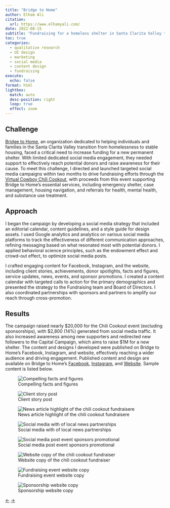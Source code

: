 ```yaml
---
title: "Bridge to Home"
author: Elham Ali
citation:
  url: https://www.elhamyali.com/
date: 2022-08-15
subtitle: "Fundraising for a homeless shelter in Santa Clarita Valley through effective social media campaigns. Published content and design on Bridge to Home's Facebook, Instagram, and Website."
toc: true
categories: 
  - qualitative research
  - UI design
  - marketing
  - social media
  - content design
  - fundraising
execute: 
  echo: false
format: html
lightbox: 
  match: auto
  desc-position: right
  loop: true
  effect: zoom
---
```


## Challenge

[Bridge to Home](https://btohome.org/home), an organization dedicated to helping individuals and families in the Santa Clarita Valley transition from homelessness to stable housing, faced a critical need to increase funding for a new permanent shelter. With limited dedicated social media engagement, they needed support to effectively reach potential donors and raise awareness for their cause. To meet this challenge, I directed and launched targeted social media campaigns within two months to drive fundraising efforts through the [Virtual Cowboy Chili Cookout](https://btohome.org/home), with proceeds from this event supporting Bridge to Home's essential services, including emergency shelter, case management, housing navigation, and referrals for health, mental health, and substance use treatment.

## Approach

I began the campaign by developing a social media strategy that included an editorial calendar, content guidelines, and a style guide for design assets. I used Google analytics and analytics on various social media platforms to track the effectiveness of different communication approaches, refining messaging based on what resonated most with potential donors. I applied behavioral science principles, such as the endowment effect and crowd-out effect, to optimize social media posts.

I crafted engaging content for Facebook, Instagram, and the website, including client stories, achievements, donor spotlights, facts and figures, service updates, news, events, and sponsor promotions. I created a content calendar with targeted calls to action for the primary demographics and presented the strategy to the Fundraising team and Board of Directors. I also coordinated partnerships with sponsors and partners to amplify our reach through cross-promotion.

## Results

The campaign raised nearly \$20,000 for the Chili Cookout event (excluding sponsorships), with \$2,800 (14%) generated from social media traffic. It also increased awareness among new supporters and redirected new followers to the Capital Campaign, which aims to raise \$1M for a new shelter. The content and designs I developed were published on Bridge to Home's Facebook, Instagram, and website, effectively reaching a wider audience and driving engagement. Published content and design are available on Bridge to Home's [Facebook](https://www.facebook.com/btohome), [Instagram](https://www.instagram.com/btohome/?hl=en), and [Website](https://btohome.org/cowboy-chili-cookoff?rq=chili%20cookoff). Sample content is listed below.

::: {layout-ncol="2"}
![Compelling facts and figures](1-bridgehome.webp){group="gallery"}

![Client story post](2-bridgehome.webp){group="gallery"}

![News article highlight of the chili cookout fundraisere](3-bridgehome.webp){group="gallery"}

![Social media with of local news partnerships](4-bridgehome.webp){group="gallery"}

![Social media post event sponsors promotional](5-bridgehome.webp){group="gallery"}

![Website copy of the chili cookout fundraiser](6-bridgehome.webp){group="gallery"}

![Fundraising event website copy](7-bridgehome.webp){group="gallery"}

![Sponsorship website copy](8-bridgehome.webp){group="gallery"}
:::

<!-- Navigation Arrows -->

::: article-navigation
<a href="previous-article.html" class="nav-arrow left-arrow">←</a> <!-- Left arrow for previous --> <a href="next-article.html" class="nav-arrow right-arrow">→</a> <!-- Right arrow for next -->
:::
